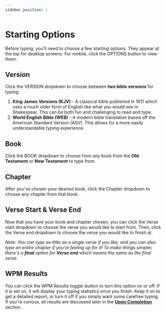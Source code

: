 ```yaml
---
sidebar_position: 1
---
```



# Starting Options

Before typing, you'll need to choose a few starting options. They appear at the top for desktop screens. For mobile, click the <Selectable>OPTIONS</Selectable> button to view them:

<DesktopMobileOptions />

## Version

Click the <Selectable>VERSION</Selectable> dropdown to choose between **two bible versions** for typing:
1. **King James Versions (KJV)** - A classical bible published in 1611 which uses a much older form of English like what you would see in Shakespear. This can be both fun and challenging to read and type.
2. **World English Bible (WEB)** - A modern bible translation based off the American Standard Version (ASV). This allows for a more easily understandable typing experience.

## Book

Click the <Selectable>BOOK</Selectable> dropdown to choose from any book from the **Old Testament** or **New Testament** to type from.

## Chapter

After you've chosen your desired book, click the <Selectable>Chapter</Selectable> dropdown to choose any chapter from that book.

## Verse Start & Verse End

Now that you have your book and chapter chosen, you can click the <Selectable>Verse start</Selectable> dropdown to choose the verse you would like to start from. Then, click the <Selectable>Verse end</Selectable> dropdown to choose the verse you would like to finish at.

*Note: You can type as little as a single verse if you like, and you can also type an entire chapter if you're feeling up for it! To make things simpler, there's a **final** option for **Verse end** which means the same as the final verse.*

<VerseOptionTabs />

## WPM Results

You can click the <Selectable>WPM Results</Selectable> toggle-button to turn this option on or off. If it is set on, it will display your typing statistics once you finish. Keep it on to get a detailed report, or turn it off if you simply want some carefree typing. If you're curious, all results are discussed later in the **[Upon Completion](/docs/tutorial-basics/upon-completion)** section.

